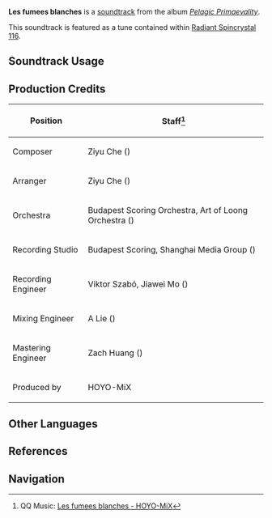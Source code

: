 {{Soundtrack Infobox
|image          = Pelagic Primaevality.png
|album          = Pelagic Primaevality
|disc           = 1
|number         = 07
|featured       =
|featured2      =
|featured3      =
|featured_disc  =
|featured_disc2 =
|featured_disc3 =
|youtube_id     = Jgu4FPIhwe4
|spotify_id     = 0CwVDttjNbcT5aFgt9FQ9g
|previous       = Neath the Fountain
|next           = Songe de la plus haute tour
}}
'''Les fumees blanches''' is a [[soundtrack]] from the album ''[[Pelagic Primaevality]]''.

This soundtrack is featured as a tune contained within [[Radiant Spincrystal 116]].

==Soundtrack Usage==
{{Soundtrack Usage
|location = Foggy Forest Path
|teapot   = 116
}}

==Production Credits==
{| class="wikitable"
! Position
! Staff<ref>QQ Music: [https://y.qq.com/n/ryqq/songDetail/004NuhK51adJZN {{zh|白晓的轻雾}} Les fumees blanches - HOYO-MiX]</ref>
|-
| Composer
| Ziyu Che ({{zh|车子玉}})
|-
| Arranger
| Ziyu Che ({{zh|车子玉}})
|-
| Orchestra
| Budapest Scoring Orchestra, Art of Loong Orchestra ({{zh|龙之艺交响乐团}})
|-
| Recording Studio
| Budapest Scoring, Shanghai Media Group ({{zh|上海广播大厦}})
|-
| Recording Engineer
| Viktor Szabó, Jiawei Mo ({{zh|莫家伟}})
|-
| Mixing Engineer
| A Lie ({{zh|阿烈}})
|-
| Mastering Engineer
| Zach Huang ({{zh|黄巍}})
|-
| Produced by
| HOYO-MiX
|}
<!--
==Trivia==
-->
==Other Languages==
{{Other Languages
|en       = Les fumees blanches
|en_lang  = fr
|en_tl    = The White Smokes
|zhs     = 白晓的轻雾
|zhs_rm  = Báixiǎo de Qīngwù
|zht     = 白曉的輕霧
|zht_rm  = Báixiǎo de Qīngwù
|zh_tl   = The Light Mist of a White Dawn
|ja      = 白き霧
|ja_rm   = Shiroki Kiri
|ja_tl   = White Mist
}}

==References==
{{Reflist}}

==Navigation==
{{Soundtrack Navbox|Pelagic Primaevality}}